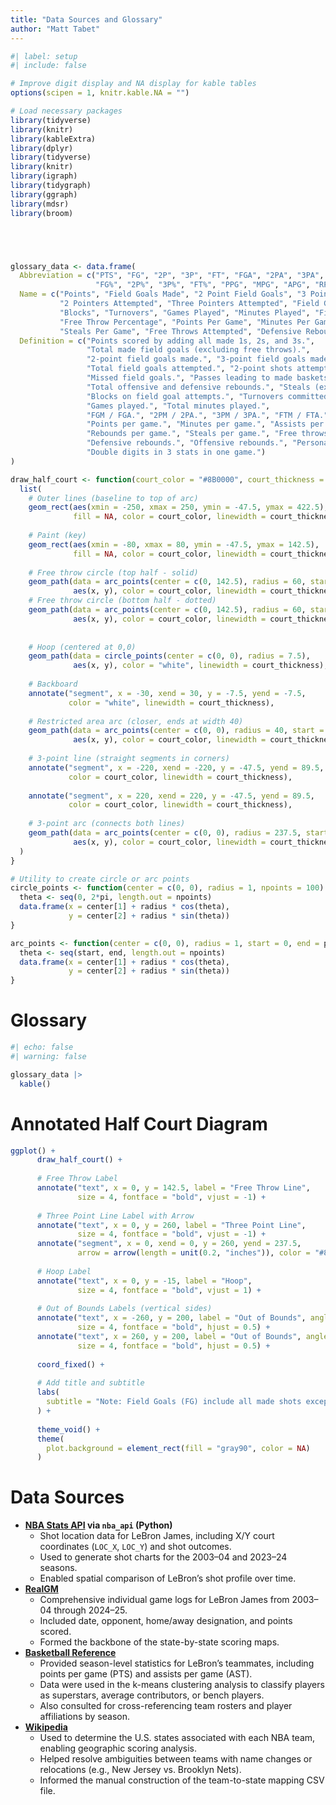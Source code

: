 ```yaml
---
title: "Data Sources and Glossary"
author: "Matt Tabet"
---
```



```r
#| label: setup
#| include: false

# Improve digit display and NA display for kable tables
options(scipen = 1, knitr.kable.NA = "")

# Load necessary packages
library(tidyverse)
library(knitr)
library(kableExtra)
library(dplyr)
library(tidyverse)
library(knitr)
library(igraph)
library(tidygraph)
library(ggraph)
library(mdsr)
library(broom)





glossary_data <- data.frame(
  Abbreviation = c("PTS", "FG", "2P", "3P", "FT", "FGA", "2PA", "3PA", "FGX", "AST", "TRB", "STL", "BLK", "TOV", "G", "MP",
                   "FG%", "2P%", "3P%", "FT%", "PPG", "MPG", "APG", "RPG", "SPG", "FTA", "DRB", "ORB", "PF", "TRIP"),
  Name = c("Points", "Field Goals Made", "2 Point Field Goals", "3 Point Field Goals", "Free Throws Made", "Field Goals Attempted",
           "2 Pointers Attempted", "Three Pointers Attempted", "Field Goals Missed", "Assists", "Total Rebounds", "Steals",
           "Blocks", "Turnovers", "Games Played", "Minutes Played", "Field Goal Percentage", "2 Point Percentage", "Three Point Percentage",
           "Free Throw Percentage", "Points Per Game", "Minutes Per Game", "Assists Per Game", "Rebounds Per Game",
           "Steals Per Game", "Free Throws Attempted", "Defensive Rebounds", "Offensive Rebounds", "Personal Fouls", "Triple Doubles"),
  Definition = c("Points scored by adding all made 1s, 2s, and 3s.",
                 "Total made field goals (excluding free throws).",
                 "2-point field goals made.", "3-point field goals made.", "Free throws made.",
                 "Total field goals attempted.", "2-point shots attempted.", "3-point shots attempted.",
                 "Missed field goals.", "Passes leading to made baskets.",
                 "Total offensive and defensive rebounds.", "Steals (excluding deflections).",
                 "Blocks on field goal attempts.", "Turnovers committed.",
                 "Games played.", "Total minutes played.",
                 "FGM / FGA.", "2PM / 2PA.", "3PM / 3PA.", "FTM / FTA.",
                 "Points per game.", "Minutes per game.", "Assists per game.",
                 "Rebounds per game.", "Steals per game.", "Free throws attempted.",
                 "Defensive rebounds.", "Offensive rebounds.", "Personal fouls.",
                 "Double digits in 3 stats in one game.")
)

draw_half_court <- function(court_color = "#8B0000", court_thickness = 0.7) {
  list(
    # Outer lines (baseline to top of arc)
    geom_rect(aes(xmin = -250, xmax = 250, ymin = -47.5, ymax = 422.5), 
              fill = NA, color = court_color, linewidth = court_thickness),
    
    # Paint (key)
    geom_rect(aes(xmin = -80, xmax = 80, ymin = -47.5, ymax = 142.5), 
              fill = NA, color = court_color, linewidth = court_thickness),
    
    # Free throw circle (top half - solid)
    geom_path(data = arc_points(center = c(0, 142.5), radius = 60, start = 0, end = pi), 
              aes(x, y), color = court_color, linewidth = court_thickness),
    # Free throw circle (bottom half - dotted)
    geom_path(data = arc_points(center = c(0, 142.5), radius = 60, start = pi, end = 2*pi), 
              aes(x, y), color = court_color, linewidth = court_thickness, linetype = "longdash"),
    
    
    # Hoop (centered at 0,0)
    geom_path(data = circle_points(center = c(0, 0), radius = 7.5), 
              aes(x, y), color = "white", linewidth = court_thickness),
    
    # Backboard
    annotate("segment", x = -30, xend = 30, y = -7.5, yend = -7.5, 
             color = "white", linewidth = court_thickness),
    
    # Restricted area arc (closer, ends at width 40)
    geom_path(data = arc_points(center = c(0, 0), radius = 40, start = 0, end = pi), 
              aes(x, y), color = court_color, linewidth = court_thickness),
    
    # 3-point line (straight segments in corners)
    annotate("segment", x = -220, xend = -220, y = -47.5, yend = 89.5, 
             color = court_color, linewidth = court_thickness),
    
    annotate("segment", x = 220, xend = 220, y = -47.5, yend = 89.5, 
             color = court_color, linewidth = court_thickness),
    
    # 3-point arc (connects both lines)
    geom_path(data = arc_points(center = c(0, 0), radius = 237.5, start = acos(220 / 237.5), end = pi - acos(220 / 237.5)), 
              aes(x, y), color = court_color, linewidth = court_thickness)
  )
}

# Utility to create circle or arc points
circle_points <- function(center = c(0, 0), radius = 1, npoints = 100) {
  theta <- seq(0, 2*pi, length.out = npoints)
  data.frame(x = center[1] + radius * cos(theta),
             y = center[2] + radius * sin(theta))
}

arc_points <- function(center = c(0, 0), radius = 1, start = 0, end = pi, npoints = 100) {
  theta <- seq(start, end, length.out = npoints)
  data.frame(x = center[1] + radius * cos(theta),
             y = center[2] + radius * sin(theta))
}


```

# Glossary

```r
#| echo: false
#| warning: false

glossary_data |>
  kable()

```

# Annotated Half Court Diagram

```r
ggplot() +
      draw_half_court() +
      
      # Free Throw Label
      annotate("text", x = 0, y = 142.5, label = "Free Throw Line",
               size = 4, fontface = "bold", vjust = -1) +
      
      # Three Point Line Label with Arrow
      annotate("text", x = 0, y = 260, label = "Three Point Line",
               size = 4, fontface = "bold", vjust = -1) +
      annotate("segment", x = 0, xend = 0, y = 260, yend = 237.5,
               arrow = arrow(length = unit(0.2, "inches")), color = "#8B0000") +
      
      # Hoop Label
      annotate("text", x = 0, y = -15, label = "Hoop",
               size = 4, fontface = "bold", vjust = 1) +
      
      # Out of Bounds Labels (vertical sides)
      annotate("text", x = -260, y = 200, label = "Out of Bounds", angle = 90,
               size = 4, fontface = "bold", hjust = 0.5) +
      annotate("text", x = 260, y = 200, label = "Out of Bounds", angle = 90,
               size = 4, fontface = "bold", hjust = 0.5) +
      
      coord_fixed() +
      
      # Add title and subtitle
      labs(
        subtitle = "Note: Field Goals (FG) include all made shots except for Free Throws"
      ) +
      
      theme_void() +
      theme(
        plot.background = element_rect(fill = "gray90", color = NA)
      )

```


# Data Sources

- **[NBA Stats API](https://www.nba.com/stats) via `nba_api` (Python)**  
  - Shot location data for LeBron James, including X/Y court coordinates (`LOC_X`, `LOC_Y`) and shot outcomes.  
  - Used to generate shot charts for the 2003–04 and 2023–24 seasons.  
  - Enabled spatial comparison of LeBron’s shot profile over time.

- **[RealGM](https://basketball.realgm.com/player/LeBron-James/GameLogs/250)**  
  - Comprehensive individual game logs for LeBron James from 2003–04 through 2024–25.  
  - Included date, opponent, home/away designation, and points scored.  
  - Formed the backbone of the state-by-state scoring maps.

- **[Basketball Reference](https://www.basketball-reference.com/)**  
  - Provided season-level statistics for LeBron’s teammates, including points per game (PTS) and assists per game (AST).  
  - Data were used in the k-means clustering analysis to classify players as superstars, average contributors, or bench players.  
  - Also consulted for cross-referencing team rosters and player affiliations by season.

- **[Wikipedia](https://en.wikipedia.org/)**  
  - Used to determine the U.S. states associated with each NBA team, enabling geographic scoring analysis.  
  - Helped resolve ambiguities between teams with name changes or relocations (e.g., New Jersey vs. Brooklyn Nets).  
  - Informed the manual construction of the team-to-state mapping CSV file.

